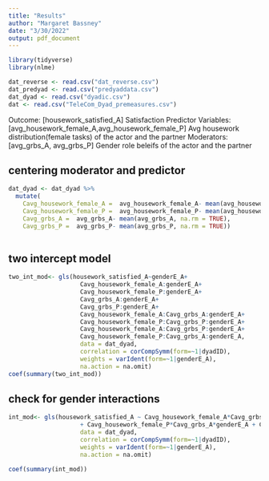```yaml
---
title: "Results"
author: "Margaret Bassney"
date: "3/30/2022"
output: pdf_document
---
```


```r
library(tidyverse)
library(nlme)
```

```r
dat_reverse <- read.csv("dat_reverse.csv")
dat_predyad <- read.csv("predyaddata.csv")
dat_dyad <- read.csv("dyadic.csv")
dat <- read.csv("TeleCom_Dyad_premeasures.csv")
```


Outcome: [housework_satisfied_A] Satisfaction 
Predictor Variables:  [avg_housework_female_A,avg_housework_female_P] Avg housework distribution(female tasks) of the actor and the partner 
Moderators: [avg_grbs_A, avg_grbs_P] Gender role beleifs of the actor and the partner

## centering moderator and predictor

```r
dat_dyad <- dat_dyad %>%
  mutate(
    Cavg_housework_female_A =  avg_housework_female_A- mean(avg_housework_female_A, na.rm = TRUE),
    Cavg_housework_female_P =  avg_housework_female_P- mean(avg_housework_female_P, na.rm = TRUE),
    Cavg_grbs_A =  avg_grbs_A- mean(avg_grbs_A, na.rm = TRUE),
    Cavg_grbs_P =  avg_grbs_P- mean(avg_grbs_P, na.rm = TRUE))
    
```

## two intercept model

```r
two_int_mod<- gls(housework_satisfied_A~genderE_A+
                    Cavg_housework_female_A:genderE_A+
                    Cavg_housework_female_P:genderE_A+
                    Cavg_grbs_A:genderE_A+
                    Cavg_grbs_P:genderE_A+
                    Cavg_housework_female_A:Cavg_grbs_A:genderE_A+
                    Cavg_housework_female_P:Cavg_grbs_P:genderE_A+
                    Cavg_housework_female_A:Cavg_grbs_P:genderE_A+
                    Cavg_housework_female_P:Cavg_grbs_A:genderE_A,
                    data = dat_dyad,
                    correlation = corCompSymm(form=~1|dyadID), 
                    weights = varIdent(form=~1|genderE_A), 
                    na.action = na.omit)
coef(summary(two_int_mod))
```


## check for gender interactions

```r
int_mod<- gls(housework_satisfied_A ~ Cavg_housework_female_A*Cavg_grbs_A*genderE_A + Cavg_housework_female_A*Cavg_grbs_P*genderE_A
                    + Cavg_housework_female_P*Cavg_grbs_A*genderE_A + Cavg_housework_female_P*Cavg_grbs_P*genderE_A,
                    data = dat_dyad,
                    correlation = corCompSymm(form=~1|dyadID), 
                    weights = varIdent(form=~1|genderE_A), 
                    na.action = na.omit)

coef(summary(int_mod))
```




